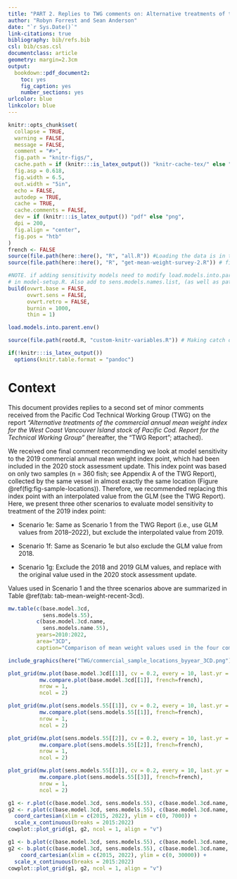 ```yaml
---
title: "PART 2. Replies to TWG comments on: Alternative treatments of the commercial annual mean weight index for the West Coast Vancouver Island stock of Pacific Cod. Report for the Technical Working Group."
author: "Robyn Forrest and Sean Anderson"
date: "`r Sys.Date()`"
link-citations: true
bibliography: bib/refs.bib
csl: bib/csas.csl
documentclass: article
geometry: margin=2.3cm
output:
  bookdown::pdf_document2:
    toc: yes
    fig_caption: yes
    number_sections: yes
urlcolor: blue
linkcolor: blue
---
```


```r
knitr::opts_chunk$set(
  collapse = TRUE,
  warning = FALSE,
  message = FALSE,
  comment = "#>",
  fig.path = "knitr-figs/",
  cache.path = if (knitr:::is_latex_output()) "knitr-cache-tex/" else "knitr-cache-docx/",
  fig.asp = 0.618,
  fig.width = 6.5,
  out.width = "5in",
  echo = FALSE,
  autodep = TRUE,
  cache = TRUE,
  cache.comments = FALSE,
  dev = if (knitr:::is_latex_output()) "pdf" else "png",
  dpi = 200,
  fig.align = "center",
  fig.pos = "htb"
)
french <- FALSE
source(file.path(here::here(), "R", "all.R")) #Loading the data is in this file (or pulling it from GFBio if it doesn't exist yet)
source(file.path(here::here(), "R", "get-mean-weight-survey-2.R")) # file with analyses just for this report. Some of it will move into "get-mean-weight-survey-2.R in the SR"

```

```r
#NOTE. if adding sensitivity models need to modify load.models.into.parent.env()
# in model-setup.R. Also add to sens.models.names.list, (as well as path names to sensitivity folders)
build(ovwrt.base = FALSE,
      ovwrt.sens = FALSE,
      ovwrt.retro = FALSE,
      burnin = 1000,
      thin = 1)

load.models.into.parent.env()

source(file.path(rootd.R, "custom-knitr-variables.R")) # Making catch data objects is in this file
```

```r
if(!knitr:::is_latex_output())
  options(knitr.table.format = "pandoc")
```

# Context

This document provides replies to a second set of minor comments received from the Pacific Cod Technical Working Group (TWG) on the report *"Alternative treatments of the commercial annual mean weight index for the West Coast Vancouver Island stock of Pacific Cod. Report for the Technical Working Group"* (hereafter, the "TWG Report"; attached).

We received one final comment recommending we look at model sensitivity to the 2019 commercial annual mean weight index point, which had been included in the 2020 stock assessment update.
This index point was based on only two samples (n = 360 fish; see Appendix A of the TWG Report), collected by the same vessel in almost exactly the same location (Figure \@ref(fig:fig-sample-locations)).
Therefore, we recommended replacing this index point with an interpolated value from the GLM (see the TWG Report).
Here, we present three other scenarios to evaluate model sensitivity to treatment of the 2019 index point:

* Scenario 1e: Same as Scenario 1 from the TWG Report (i.e., use GLM values from 2018--2022), but exclude the interpolated value from 2019.

* Scenario 1f: Same as Scenario 1e but also exclude the GLM value from 2018.

* Scenario 1g: Exclude the 2018 and 2019 GLM values, and replace with the original value used in the 2020 stock assessment update.

Values used in Scenario 1 and the three scenarios above are summarized in Table \@ref(tab: tab-mean-weight-recent-3cd).


```r
mw.table(c(base.model.3cd,
           sens.models.55),
         c(base.model.3cd.name,
           sens.models.name.55),
         years=2010:2022,
         area="3CD",
         caption="Comparison of mean weight values used in the four commercial mean weight scenarios (see text). Note that the 2019 value in Scenario 1g is the same value used in the 2020 stock assessment update.")

```

\clearpage

```r
include_graphics(here("TWG/commercial_sample_locations_byyear_3CD.png"))
```

```r
plot_grid(mw.plot(base.model.3cd[[1]], cv = 0.2, every = 10, last.yr = 2022, french=french),
          mw.compare.plot(base.model.3cd[[1]], french=french),
          nrow = 1,
          ncol = 2)
```

```r
plot_grid(mw.plot(sens.models.55[[1]], cv = 0.2, every = 10, last.yr = 2022, french=french),
          mw.compare.plot(sens.models.55[[1]], french=french),
          nrow = 1,
          ncol = 2)
```

```r
plot_grid(mw.plot(sens.models.55[[2]], cv = 0.2, every = 10, last.yr = 2022, french=french),
          mw.compare.plot(sens.models.55[[2]], french=french),
          nrow = 1,
          ncol = 2)
```

```r
plot_grid(mw.plot(sens.models.55[[3]], cv = 0.2, every = 10, last.yr = 2022, french=french),
          mw.compare.plot(sens.models.55[[3]], french=french),
          nrow = 1,
          ncol = 2)
```

```r
g1 <- r.plot(c(base.model.3cd, sens.models.55), c(base.model.3cd.name, sens.models.name.22))
g2 <- r.plot(c(base.model.3cd, sens.models.55), c(base.model.3cd.name, sens.models.name.55)) +
  coord_cartesian(xlim = c(2015, 2022), ylim = c(0, 7000)) +
  scale_x_continuous(breaks = 2015:2022)
cowplot::plot_grid(g1, g2, ncol = 1, align = "v")
```

```r
g1 <- b.plot(c(base.model.3cd, sens.models.55), c(base.model.3cd.name, sens.models.name.55))
g2 <- b.plot(c(base.model.3cd, sens.models.55), c(base.model.3cd.name, sens.models.name.55)) +
    coord_cartesian(xlim = c(2015, 2022), ylim = c(0, 30000)) +
  scale_x_continuous(breaks = 2015:2022)
cowplot::plot_grid(g1, g2, ncol = 1, align = "v")
```

\clearpage
